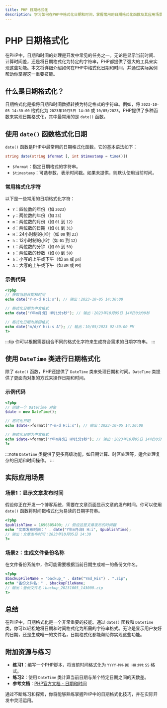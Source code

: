 ```yaml
---
title: PHP 日期格式化
description: 学习如何在PHP中格式化日期和时间，掌握常用的日期格式化函数及其应用场景。
---
```


# PHP 日期格式化

在PHP中，日期和时间的处理是开发中常见的任务之一。无论是显示当前时间、计算时间差，还是将日期格式化为特定的字符串，PHP都提供了强大的工具来实现这些功能。本文将详细介绍如何在PHP中格式化日期和时间，并通过实际案例帮助你掌握这一重要技能。

## 什么是日期格式化？

日期格式化是指将日期和时间数据转换为特定格式的字符串。例如，将 `2023-10-05 14:30:00` 格式化为 `2023年10月5日 14:30` 或 `10/05/2023`。PHP提供了多种函数来实现日期格式化，其中最常用的是 `date()` 函数。

## 使用 `date()` 函数格式化日期

`date()` 函数是PHP中最常用的日期格式化函数。它的基本语法如下：

```php
string date(string $format [, int $timestamp = time()])
```

- `$format`：指定日期格式的字符串。
- `$timestamp`：可选参数，表示时间戳。如果未提供，则默认使用当前时间。

### 常用格式化字符

以下是一些常用的日期格式化字符：

- `Y`：四位数的年份（如 `2023`）
- `y`：两位数的年份（如 `23`）
- `m`：两位数的月份（如 `01` 到 `12`）
- `d`：两位数的日期（如 `01` 到 `31`）
- `H`：24小时制的小时（如 `00` 到 `23`）
- `h`：12小时制的小时（如 `01` 到 `12`）
- `i`：两位数的分钟（如 `00` 到 `59`）
- `s`：两位数的秒数（如 `00` 到 `59`）
- `a`：小写的上午或下午（如 `am` 或 `pm`）
- `A`：大写的上午或下午（如 `AM` 或 `PM`）

### 示例代码

```php
<?php
// 获取当前日期和时间
echo date("Y-m-d H:i:s"); // 输出：2023-10-05 14:30:00

// 格式化日期为中文格式
echo date("Y年m月d日 H时i分s秒"); // 输出：2023年10月05日 14时30分00秒

// 格式化日期为美国格式
echo date("m/d/Y h:i:s A"); // 输出：10/05/2023 02:30:00 PM
?>
```

:::tip
你可以根据需要组合不同的格式化字符来生成符合需求的日期字符串。
:::

## 使用 `DateTime` 类进行日期格式化

除了 `date()` 函数，PHP还提供了 `DateTime` 类来处理日期和时间。`DateTime` 类提供了更面向对象的方式来操作日期和时间。

### 示例代码

```php
<?php
// 创建一个 DateTime 对象
$date = new DateTime();

// 格式化日期
echo $date->format("Y-m-d H:i:s"); // 输出：2023-10-05 14:30:00

// 格式化日期为中文格式
echo $date->format("Y年m月d日 H时i分s秒"); // 输出：2023年10月05日 14时30分00秒
?>
```

:::note
`DateTime` 类提供了更多高级功能，如日期计算、时区处理等，适合处理复杂的日期和时间操作。
:::

## 实际应用场景

### 场景1：显示文章发布时间

假设你正在开发一个博客系统，需要在文章页面显示文章的发布时间。你可以使用 `date()` 函数将时间戳格式化为易读的日期字符串。

```php
<?php
$publishTime = 1696505400; // 假设这是文章发布的时间戳
echo "文章发布时间：" . date("Y年m月d日 H:i", $publishTime);
// 输出：文章发布时间：2023年10月05日 14:30
?>
```

### 场景2：生成文件备份名称

在文件备份系统中，你可能需要根据当前日期生成唯一的备份文件名。

```php
<?php
$backupFileName = "backup_" . date("Ymd_His") . ".zip";
echo "备份文件名：" . $backupFileName;
// 输出：备份文件名：backup_20231005_143000.zip
?>
```

## 总结

在PHP中，日期格式化是一个非常重要的技能。通过 `date()` 函数和 `DateTime` 类，你可以轻松地将日期和时间格式化为所需的字符串格式。无论是显示用户友好的日期，还是生成唯一的文件名，日期格式化都能帮助你实现这些功能。

## 附加资源与练习

- **练习1**：编写一个PHP脚本，将当前时间格式化为 `YYYY-MM-DD HH:MM:SS` 格式。
- **练习2**：使用 `DateTime` 类计算当前日期与某个特定日期之间的天数差。
- **参考文档**：[PHP官方文档 - 日期和时间](https://www.php.net/manual/zh/book.datetime.php)

通过不断练习和探索，你将能够熟练掌握PHP中的日期格式化技巧，并在实际开发中灵活运用。